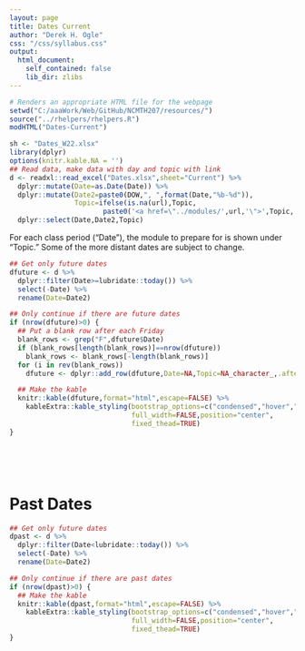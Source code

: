 ```yaml
---
layout: page
title: Dates Current
author: "Derek H. Ogle"
css: "/css/syllabus.css"
output:
  html_document:
    self_contained: false
    lib_dir: zlibs
---
```


```r
# Renders an appropriate HTML file for the webpage
setwd("C:/aaaWork/Web/GitHub/NCMTH207/resources/")
source("../rhelpers/rhelpers.R")
modHTML("Dates-Current")
```

```r
sh <- "Dates_W22.xlsx"
library(dplyr)
options(knitr.kable.NA = '')
## Read data, make data with day and topic with link
d <- readxl::read_excel("Dates.xlsx",sheet="Current") %>%
  dplyr::mutate(Date=as.Date(Date)) %>%
  dplyr::mutate(Date2=paste0(DOW,", ",format(Date,"%b-%d")),
                Topic=ifelse(is.na(url),Topic,
                       paste0('<a href=\"../modules/',url,'\">',Topic,'</a>'))) %>%
  dplyr::select(Date,Date2,Topic)
```

<div class="alert alert-info">
For each class period ("Date"), the module to prepare for is shown under "Topic." Some of the more distant dates are subject to change.
</div>


```r
## Get only future dates
dfuture <- d %>%
  dplyr::filter(Date>=lubridate::today()) %>%
  select(-Date) %>%
  rename(Date=Date2)

## Only continue if there are future dates
if (nrow(dfuture)>0) {
  ## Put a blank row after each Friday
  blank_rows <- grep("F",dfuture$Date)
  if (blank_rows[length(blank_rows)]==nrow(dfuture))
    blank_rows <- blank_rows[-length(blank_rows)]
  for (i in rev(blank_rows))
    dfuture <- dplyr::add_row(dfuture,Date=NA,Topic=NA_character_,.after=i)

  ## Make the kable
  knitr::kable(dfuture,format="html",escape=FALSE) %>%
    kableExtra::kable_styling(bootstrap_options=c("condensed","hover","responsive"),
                              full_width=FALSE,position="center",
                              fixed_thead=TRUE)
}
```

<br>

<br>

# Past Dates

```r
## Get only future dates
dpast <- d %>%
  dplyr::filter(Date<lubridate::today()) %>%
  select(-Date) %>%
  rename(Date=Date2)

## Only continue if there are past dates
if (nrow(dpast)>0) {
  ## Make the kable
  knitr::kable(dpast,format="html",escape=FALSE) %>%
    kableExtra::kable_styling(bootstrap_options=c("condensed","hover","responsive"),
                              full_width=FALSE,position="center",
                              fixed_thead=TRUE)
}
```

